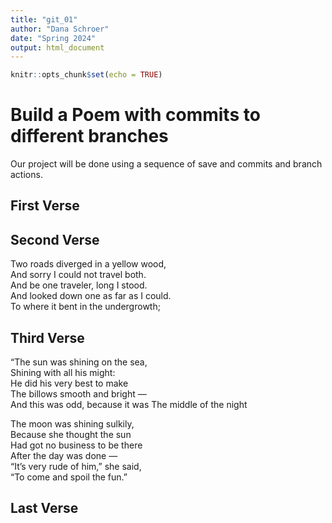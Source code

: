 ```yaml
---
title: "git_01"
author: "Dana Schroer"
date: "Spring 2024"
output: html_document
---
```


```r
knitr::opts_chunk$set(echo = TRUE)
```
# Build a Poem with commits to different branches
Our project will be done using a sequence of save and commits and branch actions.
<!-- Do not modify or change any text in "!--" bracketed areas such as this --- these are instructions to
you, if you change any of this the git program will notice it and compromise your git merging strategy !-->

## First Verse 
<!--Put the first five lines of a poem by Lewis Carrol in this section!-->

## Second Verse
<!--Put the first five lines of a poem by Robert Frost here!-->
Two roads diverged in a yellow wood,   
And sorry I could not travel both.  
And be one traveler, long I stood.  
And looked down one as far as I could.  
To where it bent in the undergrowth;  

## Third Verse
<!--Put the first two verses of The Walrus and the Carpenter here!-->
“The sun was shining on the sea,   
Shining with all his might:   
He did his very best to make  
The billows smooth and bright —   
And this was odd, because it was 
The middle of the night   

The moon was shining sulkily,  
Because she thought the sun   
Had got no business to be there  
After the day was done —   
“It’s very rude of him,” she said,   
“To come and spoil the fun.”   

## Last Verse
<!--Put a short poem you created using chatGPT of 20 to 30 lines,here!-->
